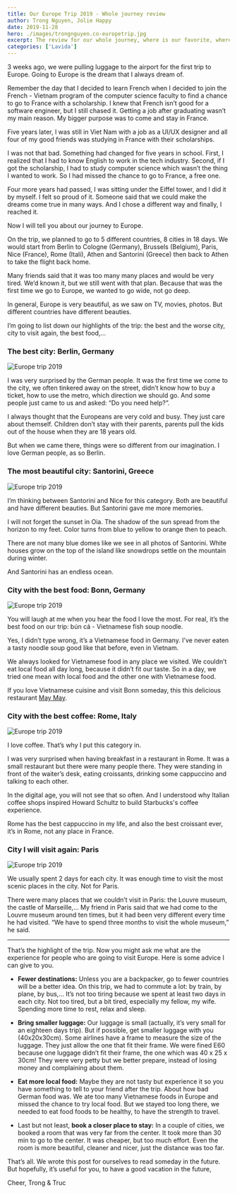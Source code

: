 ```yaml
---
title: Our Europe Trip 2019 - Whole journey review
author: Trong Nguyen, Jolie Happy
date: 2019-11-28
hero: ./images/trongnguyen.co-europetrip.jpg
excerpt: The review for our whole journey, where is our favorite, where has the best food, where we will come back?
categories: ['Lavida']
---
```


3 weeks ago, we were pulling luggage to the airport for the first trip to Europe. Going to Europe is the dream that I always dream of.

Remember the day that I decided to learn French when I decided to join the French - Vietnam program of the computer science faculty to find a chance to go to France with a scholarship. I knew that French isn’t good for a software engineer, but I still chased it. Getting a job after graduating wasn’t my main reason. My bigger purpose was to come and stay in France.

Five years later, I was still in Viet Nam with a job as a UI/UX designer and all four of my good friends was studying in France with their scholarships.

I was not that bad. Something had changed for five years in school. First, I realized that I had to know English to work in the tech industry. Second, if I got the scholarship, I had to study computer science which wasn’t the thing I wanted to work. So I had missed the chance to go to France, a free one.

Four more years had passed, I was sitting under the Eiffel tower, and I did it by myself. I felt so proud of it. Someone said that we could make the dreams come true in many ways. And I chose a different way and finally, I reached it.

Now I will tell you about our journey to Europe.

On the trip, we planned to go to 5 different countries, 8 cities in 18 days. We would start from Berlin to Cologne (Germany), Brussels (Belgium), Paris, Nice (France), Rome (Itali), Athen and Santorini (Greece) then back to Athen to take the flight back home.

Many friends said that it was too many many places and would be very tired. We’d known it, but we still went with that plan. Because that was the first time we go to Europe, we wanted to go wide, not go deep.

In general, Europe is very beautiful, as we saw on TV, movies, photos. But different countries have different beauties.

I’m going to list down our highlights of the trip: the best and the worse city, city to visit again, the best food,…

### The best city: Berlin, Germany

<div class="Image__Medium">
  <img src="./images/europe-berlin.jpg" alt="Europe trip 2019" />
</div>

I was very surprised by the German people. It was the first time we come to the city, we often tinkered away on the street, didn’t know how to buy a ticket, how to use the metro, which direction we should go. And some people just came to us and asked: “Do you need help?”.

I always thought that the Europeans are very cold and busy. They just care about themself. Children don’t stay with their parents, parents pull the kids out of the house when they are 18 years old.

But when we came there, things were so different from our imagination. I love German people, as so Berlin.

### The most beautiful city: Santorini, Greece

<div class="Image__Medium">
  <img src="./images/europe-santorini.jpg" alt="Europe trip 2019" />
</div>

I’m thinking between Santorini and Nice for this category. Both are beautiful and have different beauties. But Santorini gave me more memories.

I will not forget the sunset in Oia. The shadow of the sun spread from the horizon to my feet. Color turns from blue to yellow to orange then to peach.

There are not many blue domes like we see in all photos of Santorini. White houses grow on the top of the island like snowdrops settle on the mountain during winter.

And Santorini has an endless ocean.

### City with the best food: Bonn, Germany

<div class="Image__Medium">
  <img src="./images/europe-berlin.jpg" alt="Europe trip 2019" />
</div>


You will laugh at me when you hear the food I love the most. For real, it’s the best food on our trip: bún cá - Vietnamese fish soup noodle.

Yes, I didn’t type wrong, it’s a Vietnamese food in Germany. I’ve never eaten a  tasty noodle soup good like that before, even in Vietnam.

We always looked for Vietnamese food in any place we visited. We couldn’t eat local food all day long, because it didn’t fit our taste. So in a day, we tried one mean with local food and the other one with Vietnamese food.

If you love Vietnamese cuisine and visit Bonn someday, this this delicious restaurant [May May](https://www.google.com/maps/place/May+May/@50.7342824,7.1019195,15z/data=!4m2!3m1!1s0x0:0x39091382b34ede56?sa=X&hl=en&ved=2ahUKEwiEqoLp0YrmAhWhIbcAHSIbCMoQ_BIwE3oECBwQCA).

### City with the best coffee: Rome, Italy

<div class="Image__Medium">
  <img src="./images/europe-rome.jpg" alt="Europe trip 2019" />
</div>


I love coffee. That’s why I put this category in.

I was very surprised when having breakfast in a restaurant in Rome. It was a small restaurant but there were many people there. They were standing in front of the waiter’s desk, eating croissants, drinking some cappuccino and talking to each other.

In the digital age, you will not see that so often. And I understood why Italian coffee shops inspired Howard Schultz to build Starbucks's coffee experience.

Rome has the best cappuccino in my life, and also the best croissant ever, it’s in Rome, not any place in France.

### City I will visit again: Paris

<div class="Image__Medium">
  <img src="./images/europe-paris.jpg" alt="Europe trip 2019" />
</div>

We usually spent 2 days for each city. It was enough time to visit the most scenic places in the city. Not for Paris.

There were many places that we couldn’t visit in Paris: the Louvre museum, the castle of Marseille,… My friend in Paris said that we had come to the Louvre museum around ten times, but it had been very different every time he had visited. “We have to spend three months to visit the whole museum,” he said.

---

That’s the highlight of the trip. Now you might ask me what are the experience for people who are going to visit Europe. Here is some advice I can give to you.

- **Fewer destinations:** Unless you are a backpacker, go to fewer countries will be a better idea. On this trip, we had to commute a lot: by train, by plane, by bus,… It’s not too tiring because we spent at least two days in each city. Not too tired, but a bit tired, especially my fellow, my wife. Spending more time to rest, relax and sleep.

- **Bring smaller luggage:** Our luggage is small (actually, it’s very small for an eighteen days trip). But if possible, get smaller luggage with you (40x20x30cm). Some airlines have a frame to measure the size of the luggage. They just allow the one that fit their frame. We were fined E60 because one luggage didn’t fit their frame, the one which was 40 x 25 x 30cm! They were very petty but we better prepare, instead of losing money and complaining about them.

- **Eat more local food:** Maybe they are not tasty but experience it so you have something to tell to your friend after the trip. About how bad German food was. We ate too many Vietnamese foods in Europe and missed the chance to try local food. But we stayed too long there, we needed to eat food foods to be healthy, to have the strength to travel.

- Last but not least, **book a closer place to stay:** In a couple of cities, we booked a room that was very far from the center. It took more than 30 min to go to the center. It was cheaper, but too much effort. Even the room is more beautiful, cleaner and nicer, just the distance was too far.

That’s all. We wrote this post for ourselves to read someday in the future. But hopefully, it’s useful for you, to have a good vacation in the future,

Cheer,
Trong & Truc